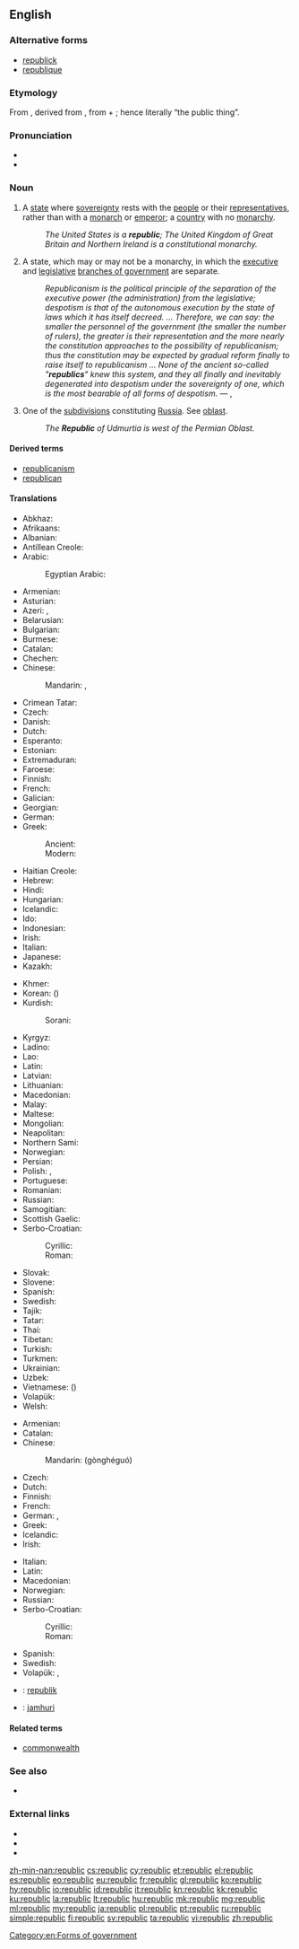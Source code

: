 ==English==

===Alternative forms===
* [[republick]] {{qualifier|obsolete}}
* [[republique]] {{qualifier|obsolete}}

===Etymology===
From {{etyl|fr|en}} {{term|république|république|republic|lang=fr}}, derived from {{etyl|la|en}} {{term|res publica|rēs publica|republic|lang=la}}, from {{term|res|rēs|thing|lang=la}} + {{term|publicus|pūblica|public|lang=la}}; hence literally “the public thing”.

===Pronunciation===
* {{audio|En-us-republic.ogg|Audio (US)}}
* {{hyphenation|re|pub|lic}}

===Noun===
{{en-noun}}

# A [[state]] where [[sovereignty]] rests with the [[people]] or their [[representatives]], rather than with a [[monarch]] or [[emperor]]; a [[country]] with no [[monarchy]].
#: ''The United States is a '''republic'''; The United Kingdom of Great Britain and Northern Ireland is a constitutional monarchy.''
# {{context|archaic|lang=en}} A state, which may or may not be a monarchy, in which the [[executive]] and [[legislative]] [[branch of government|branches of government]] are separate.
#: ''Republicanism is the political principle of the separation of the executive power (the administration) from the legislative; despotism is that of the autonomous execution by the state of laws which it has itself decreed. ... Therefore, we can say: the smaller the personnel of the government (the smaller the number of rulers), the greater is their representation and the more nearly the constitution approaches to the possibility of republicanism; thus the constitution may be expected by gradual reform finally to raise itself to republicanism ... None of the ancient so-called "'''republics'''" knew this system, and they all finally and inevitably degenerated into despotism under the sovereignty of one, which is the most bearable of all forms of despotism.'' &mdash; {{w|Immanuel Kant}}, {{w|Perpetual Peace}}
# One of the [[subdivision]]s constituting [[Russia]]. See [[oblast]].
#: ''The '''Republic''' of Udmurtia is west of the Permian Oblast.''

====Derived terms====
* [[republicanism]]
* [[republican]]

====Translations====
{{trans-top|a type of state}}
* Abkhaz: {{qualifier|definite}} {{t-|ab|ареспублика|tr=arespublika|sc=Cyrl}}
* Afrikaans: {{t-|af|republiek}}
* Albanian: {{t-|sq|republikë|f}}
* Antillean Creole: {{tø|gcf|répiblik}}
* Arabic: {{t-|ar|جمهورية|f|tr=jumhuriyya|sc=Arab}}
*: Egyptian Arabic: {{tø|arz|جمهورية|f|tr=gumhoreya|sc=Arab}}
* Armenian: {{t-|hy|հանրապետություն|tr=hanrapetut’yun}}
* Asturian: {{t+|ast|república|f}}
* Azeri: {{t-|az|respublika}}, {{t-|az|cümhuriyyət}}
* Belarusian: {{t-|be|рэспубліка|f|tr=respúblika|sc=Cyrl}}
* Bulgarian: {{t+|bg|република|f|tr=repúblika|sc=Cyrl}}
* Burmese: {{t+|my|သမ္မတနိုင်ငံ|tr=thama̱da. nain gan|sc=Mymr}}
* Catalan: {{t-|ca|república|f}}
* Chechen: {{tø|ce|пачхьалкх}}
* Chinese:
*: Mandarin: {{t|cmn|共和國|sc=Hani}}, {{t|cmn|共和国|tr=gònghéguó|sc=Hani}}
* Crimean Tatar: {{tø|crh|cumhuriyet}}
* Czech: {{t+|cs|republika|f}}
* Danish: {{t+|da|republik|c}}
* Dutch: {{t+|nl|republiek|f}}
* Esperanto: {{t-|eo|respubliko}}
* Estonian: {{t+|et|vabariik}}
* Extremaduran: {{tø|ext|repúbrica|f}}
* Faroese: {{t-|fo|lýðveldi|n}}
* Finnish: {{t+|fi|tasavalta}}
* French: {{t+|fr|république|f}}
* Galician: {{t+|gl|república|f}}
* Georgian: {{t-|ka|რესპუბლიკა|tr=respublika|sc=Geor}}
* German: {{t+|de|Republik|f}}
* Greek:
*: Ancient: {{tø|grc|πολιτεία|f}}
*: Modern: {{t+|el|δημοκρατία|f|tr=ðīmokratía}}
* Haitian Creole: {{tø|ht|repiblik}}
* Hebrew: {{t+|he|רפובליקה|f|tr=repúblika|sc=Hebr}}
* Hindi: {{t-|hi|गणराज्य|m|tr=gaṇrājya|sc=Deva}}
* Hungarian: {{t+|hu|köztársaság}}
* Icelandic: {{t-|is|lýðveldi|n}}
* Ido: {{t+|io|republiko}}
* Indonesian: {{t+|id|republik}}
* Irish: {{t-|ga|poblacht|f}}
* Italian: {{t+|it|repubblica|f}}
* Japanese: {{t+|ja|共和国|tr=きょうわこく, kyōwakoku|sc=Jpan}}
* Kazakh: {{t|kk|республика|tr=respublïka|sc=Cyrl}}
{{trans-mid}}
* Khmer: {{t-|km|សាធារណរដ្ឋ|tr=sa thea rak nak roth|sc=Khmr}}
* Korean: {{t+|ko|공화국|tr=gonghwaguk|sc=Kore}} ({{t+|ko|共和國|sc=Kore}})
* Kurdish:
*: Sorani: {{t-|ku|جمهوریه‌ت}}
* Kyrgyz: {{t-|ky|республика|tr=respublika|sc=Cyrl}}
* Ladino: {{tø|lad|repúvlika|f}}
* Lao: {{t-|lo|ສາທາລະນະລັດ|tr=sā thā la na lat|sc=Laoo}}
* Latin: {{t-|la|respublica|f}}
* Latvian: {{t-|lv|republika|f}}
* Lithuanian: {{t+|lt|respublika|f}}
* Macedonian: {{t-|mk|република|f|tr=repúblika}}
* Malay: {{t-|ms|republik}}
* Maltese: {{t-|mt|repubblika|f}}
* Mongolian: {{t-|mn|бүгд найрамдах улс|tr=bügd najramdah uls|sc=Cyrl}}
* Neapolitan: {{tø|nap|repubbreca|f}}
* Northern Sami: {{tø|se|dásseváldi}}
* Norwegian: {{t+|no|republikk|m}}
* Persian: {{t+|fa|جمهوری|tr=jomhuri|sc=fa-Arab}}
* Polish: {{t+|pl|republika|f}}, {{t+|pl|rzeczpospolita|f}} {{qualifier|special cases}}
* Portuguese: {{t+|pt|república|f}}
* Romanian: {{t-|ro|republică|f}}
* Russian: {{t+|ru|республика|f|tr=respúblika}}
* Samogitian: {{tø|sgs|respoblėka|f}}
* Scottish Gaelic: {{t-|gd|poblachd|f}}
* Serbo-Croatian:
*: Cyrillic: {{t-|sh|република|f|sc=Cyrl}}
*: Roman: {{t-|sh|republika|f}}
* Slovak: {{t-|sk|republika|f}}
* Slovene: {{t+|sl|republika|f}}
* Spanish: {{t+|es|república|f}}
* Swedish: {{t+|sv|republik|c}}
* Tajik: {{t-|tg|ҷумҳурият|tr=jumhurijat|sc=Cyrl}}
* Tatar: {{t-|tt|җөмһүрият|tr=cömhüriät|sc=Cyrl}}
* Thai: {{t-|th|สาธารณรัฐ|tr=săataannárát|sc=Thai}}
* Tibetan: {{t-|bo|སྤྱི་མཐུན་རྒྱལ་ཁབ་|tr=spyi mthun rgyal khab|sc=Tibt}}
* Turkish: {{t+|tr|cumhuriyet}}
* Turkmen: {{t-|tk|respublika}}
* Ukrainian: {{t+|uk|республіка|f|tr=respúblika}}
* Uzbek: {{t-|uz|respublika}}
* Vietnamese: {{t+|vi|cộng hòa}} ({{t-|vi|共和}})
* Volapük: {{t-|vo|repüblikän}}
* Welsh: {{t-|cy|weriniaethau|p}}
{{trans-bottom}}

{{trans-top|one of the kinds of parts constituting Russia}}
* Armenian: {{t-|hy|հանրապետություն|tr=hanrapetut’yun}}
* Catalan: {{t-|ca|república|f}}
* Chinese:
*: Mandarin: {{zh-ts|共和國|共和国}} (gònghéguó)
* Czech: {{t+|cs|republika}}
* Dutch: {{t+|nl|republiek|f}}
* Finnish: {{t+|fi|tasavalta}}
* French: {{t+|fr|république|f}}
* German: {{t+|de|Republik|f}}, {{t-|de|Teilrepublik}}
* Greek: {{t+|el|δημοκρατία|f|tr=ðīmokratía}}
* Icelandic: {{t-|is|lýðveldi|n}}
* Irish: {{t-|ga|poblacht|f}}
{{trans-mid}}
* Italian: {{t+|it|repubblica|f}}
* Latin: {{t-|la|respublica|f}}
* Macedonian: {{t-|mk|република|f|tr=repúblika}}
* Norwegian: {{t+|no|republikk|m}}
* Russian: {{t+|ru|республика|f|tr=r'espúblika}}
* Serbo-Croatian:
*: Cyrillic: {{t-|sh|република|f|sc=Cyrl}}
*: Roman: {{t-|sh|republika|f}}
* Spanish: {{t+|es|república|f}}
* Swedish: {{t-|sv|delrepublik|c}}
* Volapük: {{t-|vo|repüblikän}}, {{t-|vo|dilarepüblikän}}
{{trans-bottom}}

{{checktrans-top}}
* {{ttbc|br}}: [[republik]] {{f}}
* {{ttbc|sw}}: [[jamhuri]]
{{trans-bottom}}

====Related terms====
* [[commonwealth]]

===See also===
* {{pedialite}}

===External links===
* {{R:Webster 1913}}
* {{R:Century 1911}}
* {{R:OneLook}}

[[Category:en:Forms of government]]

[[zh-min-nan:republic]]
[[cs:republic]]
[[cy:republic]]
[[et:republic]]
[[el:republic]]
[[es:republic]]
[[eo:republic]]
[[eu:republic]]
[[fr:republic]]
[[gl:republic]]
[[ko:republic]]
[[hy:republic]]
[[io:republic]]
[[id:republic]]
[[it:republic]]
[[kn:republic]]
[[kk:republic]]
[[ku:republic]]
[[la:republic]]
[[lt:republic]]
[[hu:republic]]
[[mk:republic]]
[[mg:republic]]
[[ml:republic]]
[[my:republic]]
[[ja:republic]]
[[pl:republic]]
[[pt:republic]]
[[ru:republic]]
[[simple:republic]]
[[fi:republic]]
[[sv:republic]]
[[ta:republic]]
[[vi:republic]]
[[zh:republic]]
